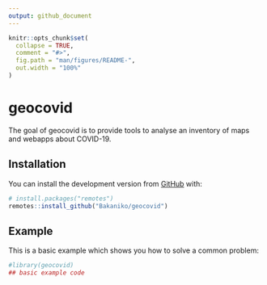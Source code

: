 ```yaml
---
output: github_document
---
```


<!-- README.md is generated from README.Rmd. Please edit that file -->

```r
knitr::opts_chunk$set(
  collapse = TRUE,
  comment = "#>",
  fig.path = "man/figures/README-",
  out.width = "100%"
)
```

# geocovid

<!-- badges: start -->
<!-- badges: end -->

The goal of geocovid is to provide tools to analyse an inventory of  maps and webapps about COVID-19.

## Installation

You can install the development version from [GitHub](https://github.com/) with:

``` r
# install.packages("remotes")
remotes::install_github("Bakaniko/geocovid")
```
## Example

This is a basic example which shows you how to solve a common problem:

```r
#library(geocovid)
## basic example code
```
